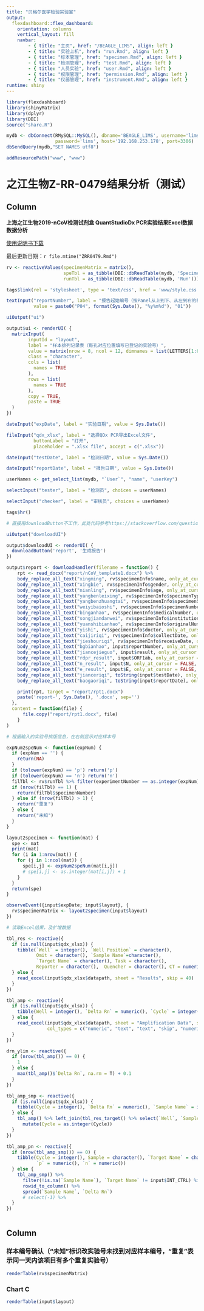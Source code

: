 ```yaml
---
title: "贝格尔医学检验实验室"
output: 
  flexdashboard::flex_dashboard:
    orientation: columns
    vertical_layout: fill
    navbar:
        - { title: "主页", href: "/BEAGLE_LIMS", align: left }
        - { title: "实验上机", href: "run.Rmd", align: left }
        - { title: "标本管理", href: "specimen.Rmd", align: left }
        - { title: "检测管理", href: "test.Rmd", align: left }
        - { title: "人员实验", href: "user.Rmd", align: left }
        - { title: "权限管理", href: "permission.Rmd", align: left }
        - { title: "仪器管理", href: "instrument.Rmd", align: left }
runtime: shiny
---
```


```r
library(flexdashboard)
library(shinyMatrix)
library(dplyr)
library(DBI)
source("share.R")

mydb <- dbConnect(RMySQL::MySQL(), dbname='BEAGLE_LIMS', username='lims',
                  password='lims', host='192.168.253.178', port=3306)
dbSendQuery(mydb,"SET NAMES utf8")

addResourcePath("www", "www")
```

之江生物Z-RR-0479结果分析（测试）
=====================================  

Column {.sidebar data-width=1000}
-----------------------------------------------------------------------

**上海之江生物2019-nCoV检测试剂盒 QuantStudioDx PCR实验结果Excel数据数据分析**

[使用说明书下载](www/Z-RR-0479-02_User_manual.pdf)

最后更新日期：`r file.mtime("ZRR0479.Rmd")`

```r

rv <- reactiveValues(specimenMatrix = matrix(),
                     speTbl = as_tibble(DBI::dbReadTable(mydb, 'Specimen')),
                     runTbl = as_tibble(DBI::dbReadTable(mydb, 'Run')))

tags$link(rel = 'stylesheet', type = 'text/css', href = 'www/style.css')

textInput("reportNumber", label = "报告起始编号（按Panel从上到下、从左到右的样本结果顺序依次编号）",
          value = paste0("P04", format(Sys.Date(), "%y%m%d"), "01"))

uiOutput("ui")

output$ui <- renderUI( {
  matrixInput(
        inputId = "layout",
        label = "样本排列记录表（每孔对应位置填写已登记的实验号）",
        value = matrix(nrow = 8, ncol = 12, dimnames = list(LETTERS[1:8], 1:12)),
        class = "character",
        cols = list(
          names = TRUE
        ),
        rows = list(
          names = TRUE
        ),
        copy = TRUE,
        paste = TRUE
  )
})

dateInput("expDate", label = "实验日期", value = Sys.Date())

fileInput("qdx_xlsx", label = "选择QDx PCR导出Excel文件",
          buttonLabel = "打开",
          placeholder = ".xlsx file", accept = c(".xlsx"))

dateInput("testDate", label = "检测日期", value = Sys.Date())

dateInput("reportDate", label = "报告日期", value = Sys.Date())

userNames <- get_select_list(mydb, "`User`", "name", "userKey")

selectInput("tester", label = "检测员", choices = userNames)

selectInput("checker", label = "审核员", choices = userNames)

tags$hr()

# 直接用downloadButton不工作，此处代码参考https://stackoverflow.com/questions/55345498/downloadbutton-width-in-r-flexdashboard/55374600#55374600

uiOutput("downloadUI")

output$downloadUI <- renderUI( {
  downloadButton('report', '生成报告')
})

output$report <- downloadHandler(filename = function() {
    rpt <- read_docx("report/nCoV_template1.docx") %>%
    body_replace_all_text("xingming", rv$specimenInfo$name, only_at_cursor = FALSE, fixed = FALSE) %>%
    body_replace_all_text("xingbie", rv$specimenInfo$gender, only_at_cursor = FALSE, fixed = FALSE) %>%
    body_replace_all_text("nianling", rv$specimenInfo$age, only_at_cursor = FALSE, fixed = FALSE) %>%
    body_replace_all_text("yangbenleixing", rv$specimenInfo$specimenType, only_at_cursor = FALSE, fixed = FALSE) %>%
    body_replace_all_text("yangbenzhuangtai", rv$specimenInfo$specimenStatus, only_at_cursor = FALSE, fixed = FALSE) %>%
    body_replace_all_text("weiyibaioshi", rv$specimenInfo$specimenNumber, only_at_cursor = FALSE, fixed = FALSE) %>%
    body_replace_all_text("binganhao", rv$specimenInfo$medicalNumber, only_at_cursor = FALSE, fixed = FALSE) %>%
    body_replace_all_text("songjiandanwei", rv$specimenInfo$institution, only_at_cursor = FALSE, fixed = FALSE) %>%
    body_replace_all_text("yuanshibianhao", rv$specimenInfo$originalNumber, only_at_cursor = FALSE, fixed = FALSE) %>%
    body_replace_all_text("yishi", rv$specimenInfo$doctor, only_at_cursor = FALSE, fixed = FALSE) %>%
    body_replace_all_text("caijiriqi", rv$specimenInfo$collectDate, only_at_cursor = FALSE, fixed = FALSE) %>%
    body_replace_all_text("jieshouriqi", rv$specimenInfo$receiveDate, only_at_cursor = FALSE, fixed = FALSE) %>%
    body_replace_all_text("bgbianhao", input$reportNumber, only_at_cursor = FALSE, fixed = FALSE) %>%
    body_replace_all_text("jiancejieguo", input$result, only_at_cursor = FALSE, fixed = FALSE) %>%
    body_replace_all_text("rdpr_result", input$ORF1ab, only_at_cursor = FALSE, fixed = FALSE) %>%
    body_replace_all_text("n_result", input$N, only_at_cursor = FALSE, fixed = FALSE) %>%
    body_replace_all_text("e_result", input$E, only_at_cursor = FALSE, fixed = FALSE) %>%
    body_replace_all_text("jianceriqi", toString(input$testDate), only_at_cursor = FALSE, fixed = FALSE) %>%
    body_replace_all_text("baogaoriqi", toString(input$reportDate), only_at_cursor = FALSE, fixed = FALSE)

    print(rpt, target = "report/rpt1.docx")
    paste('report-', Sys.Date(), '.docx', sep='')
  },
  content = function(file) {
      file.copy("report/rpt1.docx", file)
    }
)

# 根据输入的实验号排版信息，在右侧显示对应样本号

expNum2speNum <- function(expNum) {
  if (expNum == '') {
    return(NA)
  }
  if (tolower(expNum) == 'p') return('p')
  if (tolower(expNum) == 'n') return('n')
  filTbl <- rv$runTbl %>% filter(experimentNumber == as.integer(expNum), date == toString(input$expDate), testNumber == 'P04')
  if (nrow(filTbl) == 1) {
    return(filTbl$specimenNumber)
  } else if (nrow(filTbl) > 1) {
    return("重复")
  } else {
    return("未知")
  }
}

layout2specimen <- function(mat) {
  spe <- mat
  print(mat)
  for (i in 1:nrow(mat)) {
    for (j in 1:ncol(mat)) {
      spe[i,j] <- expNum2speNum(mat[i,j])
      # spe[i,j] <- as.integer(mat[i,j]) + 1
    }
  }
  return(spe)
}

observeEvent({input$expDate; input$layout}, {
  rv$specimenMatrix <- layout2specimen(input$layout)
})

# 读取Excel结果，及扩增数据

tbl_res <- reactive({
  if (is.null(input$qdx_xlsx)) {
    tibble(`Well` = integer(), `Well Position` = character(),
           Omit = character(), `Sample Name`=character(),
           `Target Name` = character(),	Task = character(),
           Reporter = character(),	Quencher = character(),	CT = numeric())
  } else {
    read_excel(input$qdx_xlsx$datapath, sheet = "Results", skip = 40)
  }
})

tbl_amp <- reactive({
  if (is.null(input$qdx_xlsx)) {
    tibble(Well = integer(), `Delta Rn` = numeric(), `Cycle` = integer())
  } else {
    read_excel(input$qdx_xlsx$datapath, sheet = "Amplification Data", skip = 40,
               col_types = c("numeric", "text", "text", "skip", "numeric"))
  }
})

drn_ylim <- reactive({
  if (nrow(tbl_amp()) == 0) {
    1
  } else {
    max(tbl_amp()$`Delta Rn`, na.rm = T) + 0.1
  }
})

tbl_amp_smp <- reactive({
  if (is.null(input$qdx_xlsx)) {
    tibble(Cycle = integer(), `Delta Rn` = numeric(), `Sample Name` = integer())
  } else {
    tbl_amp() %>% left_join(tbl_res_target() %>% select(`Well`, `Sample Name`)) %>%
      mutate(Cycle = as.integer(Cycle))
  }
})

tbl_amp_pn <- reactive({
  if (nrow(tbl_amp_smp()) == 0) {
    tibble(Cycle = integer(), Sample = character(), `Target Name` = character(),
           `p` = numeric(), `n` = numeric())
  } else {
    tbl_amp_smp() %>%
      filter(!is.na(`Sample Name`), `Target Name` != input$INT_CTRL) %>%
      rowid_to_column() %>%
      spread(`Sample Name`, `Delta Rn`)
      # select(-1) %>%
  }
})



```

Column {data-width=200}
-----------------------------------------------------------------------

### 样本编号确认（"未知"标识改实验号未找到对应样本编号，"重复"表示同一天内该项目有多个重复实验号）

```r
renderTable(rv$specimenMatrix)
```

### Chart C

```r
renderTable(input$layout)
```

